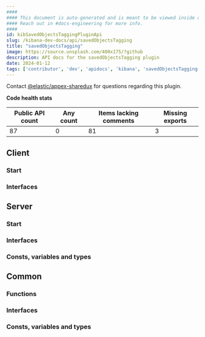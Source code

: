 ```yaml
---
####
#### This document is auto-generated and is meant to be viewed inside our experimental, new docs system.
#### Reach out in #docs-engineering for more info.
####
id: kibSavedObjectsTaggingPluginApi
slug: /kibana-dev-docs/api/savedObjectsTagging
title: "savedObjectsTagging"
image: https://source.unsplash.com/400x175/?github
description: API docs for the savedObjectsTagging plugin
date: 2024-01-12
tags: ['contributor', 'dev', 'apidocs', 'kibana', 'savedObjectsTagging']
---
```




Contact [@elastic/appex-sharedux](https://github.com/orgs/elastic/teams/appex-sharedux) for questions regarding this plugin.

**Code health stats**

| Public API count  | Any count | Items lacking comments | Missing exports |
|-------------------|-----------|------------------------|-----------------|
| 87 | 0 | 81 | 3 |

## Client

### Start
<DocDefinitionList data={[savedObjectsTaggingObj.client.start]}/>

### Interfaces
<DocDefinitionList data={savedObjectsTaggingObj.client.interfaces}/>

## Server

### Start
<DocDefinitionList data={[savedObjectsTaggingObj.server.start]}/>

### Interfaces
<DocDefinitionList data={savedObjectsTaggingObj.server.interfaces}/>

### Consts, variables and types
<DocDefinitionList data={savedObjectsTaggingObj.server.misc}/>

## Common

### Functions
<DocDefinitionList data={savedObjectsTaggingObj.common.functions}/>

### Interfaces
<DocDefinitionList data={savedObjectsTaggingObj.common.interfaces}/>

### Consts, variables and types
<DocDefinitionList data={savedObjectsTaggingObj.common.misc}/>

